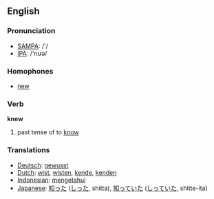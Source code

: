 ==English==

{{rank|mind|heart|going|205|knew|seen|better|name}}

=== Pronunciation ===
*[[w:SAMPA|SAMPA]]: /'/
*[[w:IPA|IPA]]: /'nʊə/

=== Homophones ===
*[[new]]

=== Verb ===
'''knew'''
# past tense of to [[know]]

=== Translations ===
*[[Deutsch]]: [[gewusst]]
*[[Dutch]]: [[wist]], [[wisten]], [[kende]], [[kenden]]
*[[Indonesian]]: [[tahu|mengetahui]]
*[[Japanese]]: [[知った]] ([[しった]], shitta), [[知っていた]] ([[しっていた]], shitte-ita)